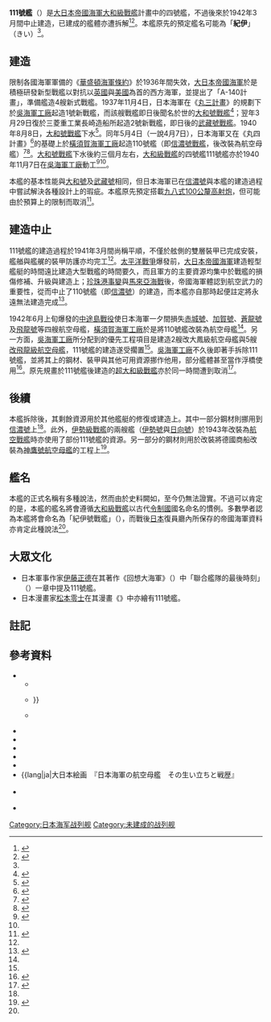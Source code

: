 {{軍艦模板
|Ship name= 111號艦 [[File:Naval_Ensign_of_Japan.svg|20px]]<br /><small>{{lang|ja|ひゃくじゅういちごうかん}}</small>
|Ship image=
|Ship caption=
|Operators={{navy|Empire of Japan|name=大日本帝國海軍|link=大日本帝國海軍}}
|Cost=
|Ship country={{flag|Empire of Japan}}
|Ship flag=
|Ship class=[[大和級戰艦|大和級戰艦]]
|Ship ordered=
|Ship awarded=
|Ship builder=[[吳海軍工廠|吳海軍工廠]]
|Ship laid down=1940年11月7日
|Ship launched=
|Ship christened=
|Ship commissioned=
|Ship decommissioned=
|Ship in service=
|Ship out of service=
|Ship reclassified=
|Ship refit=
|Ship fate=1942年3月中止建造
|Ship motto=
|Ship nickname=
|Ship honours=
|Ship notes=
|Header caption=
|Ship displacement=標準：64,000噸<br />公試：68,200噸<br />滿載：71,100噸
|Ship length=263公尺
|Ship beam=38.9公尺
|Ship draft=10.4公尺
|Ship power=150,000匹馬力
|Ship propulsion=12×艦本式蒸氣發動機<br />4座4軸推進
|Ship speed=27節
|Ship range=以16節速度航行时为{{convert|7200|nmi|lk=in|-1}}
|Ship complement=約2500人
|Ship armament=*3 x 460毫米45倍徑三聯裝艦砲
* 4 x 155毫米60倍徑三聯裝艦砲
* 6 x 127毫米40倍徑雙聯裝高射砲
* 8 x 25毫米三聯裝機砲
* 2 x 13毫米雙聯裝機砲
* 4 x QF 12磅砲(禮砲)
* 2 x 艦載機彈射器
|Ship armor=*舷側: 410毫米
*[[甲板|甲板]]: 230毫米
*[[砲塔|砲塔]]: 650毫米
}}
'''111號艦'''（{{lang-ja|ひゃくじゅういちごうかん}}）是[[大日本帝國海軍|大日本帝國海軍]][[大和級戰艦|大和級戰艦]]計畫中的四號艦，不過後來於1942年3月間中止建造，已建成的艦體亦遭拆解<ref name="庭田54">{{lang|ja|[[#庭田、建艦秘話|#庭田、建艦秘話]]54-55頁『2.第百十一号艦について』}}</ref><ref name="海軍軍備(3)10">{{lang|ja|[[#海軍軍備(3)|#海軍軍備(3)]]p.10『三.戰艦信濃及紀伊の建造工事中止　(マル4)計畫に基く戰艦信濃及紀伊は夫々横須賀及呉海軍工廠に於て起工(紀伊は予定より六ヶ月繰上げ)し二重底迄の船殻工事を終つた時期に主として甲鈑の製造遅延の為一時建造工事を中止するに至つたが後日開戰後の軍備戰備計畫の大改變に基き信濃は航空母艦として再現せしめ得たが紀伊は遂に解体することとなつたものである。』}}</ref>。本艦原先的預定艦名可能為「'''紀伊'''」（きい）<ref name="海軍軍備(3)10"/>。

==建造==
限制各國海軍軍備的《[[華盛頓海軍條約|華盛頓海軍條約]]》於1936年間失效，[[大日本帝國海軍|大日本帝國海軍]]於是積極研發新型戰艦以對抗以[[英國|英國]]與[[美國|美國]]為首的西方海軍，並提出了「A-140計畫」，準備艦造4艘新式戰艦。1937年11月4日，日本海軍在《[[丸三計畫|丸三計畫]]》的規劃下於[[吳海軍工廠|吳海軍工廠]]起造1號新戰艦，而該艘戰艦即日後聞名於世的[[大和號戰艦|大和號戰艦]]<ref>{{lang|ja|[[#庭田、建艦秘話|#庭田、建艦秘話]]53頁『(ﾛ)工事概括予定と実際』}}</ref>；翌年3月29日復於三菱重工業長崎造船所起造2號新戰艦，即日後的[[武藏號戰艦|武藏號戰艦]]。1940年8月8日，[[大和號戰艦|大和號戰艦]]下水<ref>{{lang|ja|[[#庭田、建艦秘話|#庭田、建艦秘話]]50頁}}</ref>。同年5月4日（一說4月7日），日本海軍又在《丸四計畫》<ref>{{lang|ja|[[#海軍軍備(2)|#海軍軍備(2)]]pp.22-24『第三節　昭和十四年度海軍軍備充實計畫(通稱、第四次補充計畫)』}}</ref>的基礎上於[[橫須賀海軍工廠|橫須賀海軍工廠]]起造110號艦（即[[信濃號航空母艦|信濃號戰艦]]，後改裝為航空母艦）<ref>{{lang|ja|[[#海軍軍備(2)|#海軍軍備(2)]]p.28『<ins>(丸4)計画艦艇工事経過</ins>』}}</ref><ref name="軍備(4)13a">{{lang|ja|[[#海軍軍備(4)|#海軍軍備(4)]]p.13『一一〇號艦は予定通り昭和十五年四月七日、一一一號艦は予定を半年繰上げ同年十一月七日起工され、大和型の第三、第四番大戰艦の工事がスタートした』}}</ref>。[[大和號戰艦|大和號戰艦]]下水後約三個月左右，[[大和級戰艦|大和級戰艦]]的四號艦111號艦亦於1940年11月7日在[[吳海軍工廠|吳海軍工廠]]動工<ref>{{lang|ja|[[#海軍軍備(2)|#海軍軍備(2)]]p.28『<ins>(丸4)計画艦艇工事経過</ins>』-『戰艦|111号』}}</ref><ref name="軍備(4)13a"/>。

本艦的基本性能與[[大和號戰艦|大和號]]及[[武藏號戰艦|武藏號]]相同，但日本海軍已在[[信濃號航空母艦|信濃號]]與本艦的建造過程中嘗試解決各種設計上的瑕疵。本艦原先預定搭載[[九八式100公釐高射炮|九八式100公釐高射炮]]，但可能由於預算上的限制而取消<ref>{{lang|ja|[[#海軍軍備(2)|#海軍軍備(2)]]p.25『(艦種)戰艦|單艦屯數(基準排水量)六四,〇〇〇|(隻數)二|(合計屯數)一二八,〇〇〇|(速力)二七.〇|(航續力)一六-七,二〇〇|(主要兵装)四十六糎砲 九/十五.五糎砲 一二/十糎高角砲 一二/飛行機 六|(備考)一隻は建造中止解体　一隻は空母に改造となる』}}</ref>。

==建造中止==
111號艦的建造過程於1941年3月間尚稱平順，不僅於舷側的雙層裝甲已完成安裝，艦艏與艦艉的裝甲防護亦均完工<ref name="庭田54"/>。[[太平洋戰爭|太平洋戰爭]]爆發前，[[大日本帝國海軍|大日本帝國海軍]]建造輕型艦艇的時間遠比建造大型戰艦的時間要久，而且軍方的主要資源均集中於戰艦的損傷修補、升級與建造上；[[珍珠港事變|珍珠港事變]]與[[馬來亞海戰|馬來亞海戰]]後，帝國海軍體認到航空武力的重要性，從而中止了110號艦（即[[信濃號航空母艦|信濃號]]）的建造，而本艦亦自那時起便註定將永遠無法建造完成<ref name="軍備(4)13b">{{lang|ja|[[#海軍軍備(4)|#海軍軍備(4)]]p.13『呉工廠の一一一號艦は一一〇號艦に比し約半年遅れて起工しているので解体可能(所要工數數千)とされたので遂に昭和十七年初に工事中止が確定された。　斯くて兩艦共進水の偉容さえ観ることなく、次項に述べるミツドウエー海戰の結果もあり、一一〇號艦は航空母艦として再出發、一一一號艦は解体することに決定された。』}}</ref>。

1942年6月上旬爆發的[[中途島海戰|中途島戰役]]使日本海軍一夕間損失[[赤城號航空母艦|赤城號]]、[[加賀號航空母艦|加賀號]]、[[蒼龍號航空母艦|蒼龍號]]及[[飛龍號航空母艦|飛龍號]]等四艘航空母艦，[[橫須賀海軍工廠|橫須賀海軍工廠]]於是將110號艦改裝為航空母艦<ref name="軍備(4)13b"/>。另一方面，[[吳海軍工廠|吳海軍工廠]]所分配到的優先工程項目是建造2艘改大鳳級航空母艦與5艘[[雲龍號航空母艦|改飛龍級航空母艦]]，111號艦的建造遂受擱置<ref name="庭田54"/>。[[吳海軍工廠|吳海軍工廠]]不久後即著手拆除111號艦，並將其上的鋼材、裝甲與其他可用資源挪作他用，部分艦體甚至當作浮橋使用<ref>{{lang|ja|[[#庭田、建艦秘話|#庭田、建艦秘話]]55頁『(略)水防だけを完全のものとした後に5箇のポンツーンに切断されて出渠し、浮桟橋代用として戦時中諸処に使用せられて最後を遂げた次第でしたが、防禦甲鉄を張った床面は丁度碁盤の上の碁石のように大きな鋲頭が奇麗に列んでおったのは今でも印象に残っています。』}}</ref>。原先規畫於111號艦後建造的[[超大和級戰艦|超大和級戰艦]]亦於同一時間遭到取消<ref>{{lang|ja|[[#海軍軍備(3)|#海軍軍備(3)]]p.7『一.戰艦　近い将來戰艦比率は對米五割又は○以下になることが發見されたので量的保持を一時断念し、武蔵、大和の如き超巨大戰艦を出現せしめ個艦威力の隔絶を以て對抗することとする。斯くて(マル3)(マル4)計畫に於て大和型戰艦四隻の建造を進めたばかりでなく更に次期軍備の(マル5)及(マル6)計畫に於ては夫々三隻及四隻計七隻の追加充費を腹案した。(駐)但し情勢の急變に對處し(マル4)以後の戰艦は建造中止又は未起工となり信濃のみが後日空母として竣工した外遂に實現の運びとならなかつた。』}}</ref>。

==後續==
本艦拆除後，其剩餘資源用於其他艦艇的修復或建造上。其中一部分鋼材則挪用到[[信濃號航空母艦|信濃號]]上<ref name="庭田54"/>。此外，[[伊勢級戰艦|伊勢級戰艦]]的兩艘艦（[[伊勢號戰艦|伊勢號]]與[[日向號戰艦|日向號]]）於1943年改裝為[[航空戰艦|航空戰艦]]時亦使用了部份111號艦的資源。另一部分的鋼材則用於改裝將德國商船改裝為[[神鷹號航空母艦|神鷹號航空母艦]]的工程上<ref>{{lang|ja|[[#日本空母物語|#日本空母物語]]314-316頁『(2)改造要領』}}</ref>。

==艦名==
本艦的正式名稱有多種說法，然而由於史料闕如，至今仍無法證實。不過可以肯定的是，本艦的艦名將會遵循[[大和級戰艦|大和級戰艦]]以古代[[令制國|令制國]]國名命名的慣例。多數學者認為本艦將會命名為「紀伊號戰艦」（{{lang|ja|きい}}），而戰後[[日本|日本]]復員廳內所保存的帝國海軍資料亦肯定此種說法<ref name="海軍軍備(3)10"/>。

==大眾文化==
*日本軍事作家[[伊藤正德|伊藤正德]]在其著作《回想大海軍》（{{lang|ja|大海軍を想う}}）中「聯合艦隊的最後時刻」（{{lang|ja|連合艦隊の最期}}）一章中提及111號艦。
*日本漫畫家[[松本零士|松本零士]]在其漫畫《{{lang|ja|超時空戰艦まほろば號}}》中亦繪有111號艦。

==註記==
{{Reflist}}

==參考資料==
{{portal box|日本|海軍}}
*{{lang|ja|[http://dl.ndl.go.jp/ 国立国会図書館デジタルコレクション] - 国立国会図書館}}
**{{Cite book|author={{lang|ja|第二復員局残務處理部}}|year=1950|script-title=ja:海軍の軍備竝びに戦備の全貌. 其の二((3)及び(4)計画附支那事変に伴う海軍軍備) info:ndljp/pid/8815710|publisher=|ref={{lang|ja|海軍軍備(2)}} }}
**{{Cite book|author={{lang|ja|第二復員局残務處理部}}|year=1951|script-title=ja:海軍の軍備竝びに戦備の全貌. 其の三(開戦直前の応急軍備、戦備と(5)及び(6)計画の概要) info:ndljp/pid/8815683|publisher=|ref=海軍軍備(3)}} }}
**{{Cite book|author={{lang|ja|第二復員局残務處理部}}|year=1951|script-title=ja:海軍の軍備竝びに戦備の全貌. 其の四(開戦から改(5)計画発足まで) info:ndljp/pid/8815691|publisher=|ref={{lang|ja|海軍軍備(4)}} }}

* <!-- ウィキペディア推奨スタイル、著者五十音順 -->
* {{lang|ja|コーエー　『未完成艦名鑑』}}
* {{lang|ja|学研ホールディングス|学研　『日本海軍艦艇史』歴史群像シリーズ}}
*{{lang|ja|学研　『日本の戦艦パーフェクトガイド』}}
*{{lang|ja|学研　『日本の空母パーフェクトガイド』}}
*{{lang|ja|大日本絵画　『日本海軍の航空母艦　その生い立ちと戦歴』
* {{Cite book|author={{lang|ja|庭田尚三}}|year=1965|script-title=ja:{{small|元海軍技術中将　庭田尚三述}}　建艦秘話|chapter={{lang|ja|3.戦艦の巻}}|publisher={{lang|ja|船舶技術協会}}|isbn=|ref={{lang|ja|庭田、建艦秘話}} }}　{{lang|ja|庭田は昭和14年11月から呉工廠造船部長。大和・111号艦の進水・艤装を担当。}}
* <!-- フクイ1996 -->{{Cite book|author={{lang|ja|福井静夫}}|year=1996|script-title=ja:<small>福井静夫著作集-軍艦七十五年回想記第七巻</small>　日本空母物語|publisher={{lang|ja|光人社}}|isbn=4-7698-0655-8|ref={{lang|ja|日本空母物語}} }}
{{日本戰艦}}

[[Category:日本海军战列舰|Category:日本海军战列舰]]
[[Category:未建成的战列舰|Category:未建成的战列舰]]